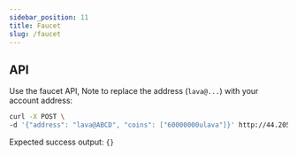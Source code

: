 ```yaml
---
sidebar_position: 11
title: Faucet
slug: /faucet
---
```


## API
Use the faucet API, Note to replace the address (`lava@...`) with your account address:
```bash
curl -X POST \
-d '{"address": "lava@ABCD", "coins": ["60000000ulava"]}' http://44.205.140.46:5555
```
Expected success output: `{}`